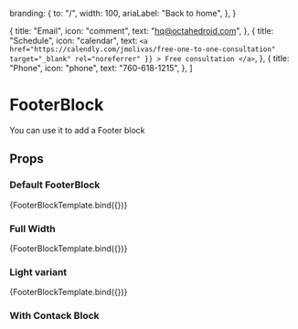 
  branding: {
    to: "/",
    width: 100,
    ariaLabel: "Back to home",
  },
}

  {
    title: "Email",
    icon: "comment",
    text: "hq@octahedroid.com",
  },
  {
    title: "Schedule",
    icon: "calendar",
    text: `<a
              href="https://calendly.com/jmolivas/free-one-to-one-consultation"
              target="_blank"
              rel="noreferrer"
              }}
            >
              Free consultation
            </a>`,
  },
  {
    title: "Phone",
    icon: "phone",
    text: "760-618-1215",
  },
]

<Meta title='blocks/FooterBlock' component={FooterBlock} />

# FooterBlock

You can use it to add a Footer block

## Props

<ArgsTable of={FooterBlock} />


### Default FooterBlock

<Canvas>
  <Story
    name='Default'
    args={{
      ...footerInfo,
    }}
  >
    {FooterBlockTemplate.bind({})}
  </Story>
</Canvas>

### Full Width

<Canvas>
  <Story
    name='Full Width'
    args={{
      ...footerInfo,
      isFull: true,
    }}
  >
    {FooterBlockTemplate.bind({})}
  </Story>
</Canvas>

### Light variant

<Canvas>
  <Story
    name='Light variant'
    args={{
      ...footerInfo,
      variant: "light",
    }}
  >
    {FooterBlockTemplate.bind({})}
  </Story>
</Canvas>

### With Contack Block

<Canvas>
  <Story
    name='With Contact Block'
    args={{
      ...footerInfo,
      variant: "light",
    }}
  >
    <FooterBlock
      isFull
      variant='light'
      alignContent='right'
      branding={footerInfo.branding}
    >
      <Contact
        title='Tell us about your project. And we will contact you promptly to discuss next
        steps.'
        align='left'
      >
        <Contact.Grid contactInfo={contactInfo} />
      </Contact>
    </FooterBlock>
  </Story>
</Canvas>
